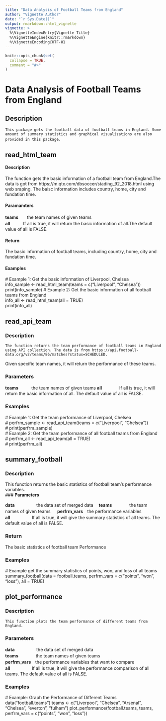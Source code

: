 ---
title: "Data Analysis of Football Teams from England"
author: "Vignette Author"
date: "`r Sys.Date()`"
output: rmarkdown::html_vignette
vignette: >
  %\VignetteIndexEntry{Vignette Title}
  %\VignetteEngine{knitr::rmarkdown}
  %\VignetteEncoding{UTF-8}
---

```{r setup, include = FALSE}
knitr::opts_chunk$set(
  collapse = TRUE,
  comment = "#>"
)
```

# Data Analysis of Football Teams from England

## **Description**

    This package gets the football data of football teams in England. Some amount of summary statistics and graphical visualizations are also provided in this package.　


## **read_html_team** 

#### Description 
  The function gets the basic information of a football team from England.The data is got from https://m.qtx.com/dbsoccer/stading_92_2018.html using web sraping.
The baisc information includes country, home, city and fundation time.  

#### Paramamters 
**teams**　　the team names of given teams  
**all**　　　If all is true, it will return the basic information of all.The default value
of all is FALSE.  

#### **Return**
The basic information of football teams, including country, home, city and fundation time.  

#### **Examples**
\# Example 1: Get the basic information of Liverpool, Chelsea  
info_sample <- read_html_team(teams = c("Liverpool", "Chelsea"))  
print(info_sample)
\# Example 2: Get the basic information of all football teams from England  
info_all <- read_html_team(all = TRUE)  
print(info_all)  



## **read_api_team**

### **Description**
    The function returns the team performance of football teams in England using API collection. The data is from https://api.football-data.org/v2/teams/86/matches?status=SCHEDULED.
Given specific team names, it will return the performance of these teams.  

### **Parameters**
**teams**　　　the team names of given teams 
**all**　　　　If all is true, it will return the basic information of all.
The default value of all is FALSE. 

### **Examples**

\# Example 1: Get the team performance of Liverpool, Chelsea  
\# perfrm_sample <- read_api_team(teams = c("Liverpool", "Chelsea"))  
\# print(perfrm_sample)  
\# Example 2: Get the team performance of all football teams from England  
\# perfrm_all <- read_api_team(all = TRUE)  
\# print(perfrm_all)


## **summary_football**

### **Description** 
  This function returns the basic statistics of football team's performance variables.  
### **Parameters**

**data**　　　　　the data set of merged data　
**teams**　　　　the team names of given teams  　
**perfrm_vars**　the performance variables  
**all**　　　　　If all is true, it will give the summary statistics of all teams.
The default value of all is FALSE.  

### **Return**
  The basic statistics of football team Performance  

### **Examples**

\# Example get the summary statistics of points, won, and loss of all teams
summary_football(data = football.teams, perfrm_vars = c("points", "won", "loss"), all = TRUE)




## **plot_performance**

### **Description**
    This function plots the team performance of different teams from England.  

### **Parameters**
**data**　　　　　the data set of merged data  
**teams**　　　　the team names of given teams  
**perfrm_vars**　the performance variables that want to compare  
**all**　　　　　If all is true, it will give the performance comparison of all teams.
The default value of all is FALSE.

### **Examples**

\# Example: Graph the Performance of Different Teams  
data("football.teams")
teams <- c("Liverpool", "Chelsea", "Arsenal", "Chelsea", "everton", "fulham")
plot_performance(football.teams, teams, perfrm_vars = c("points", "won", "loss"))


